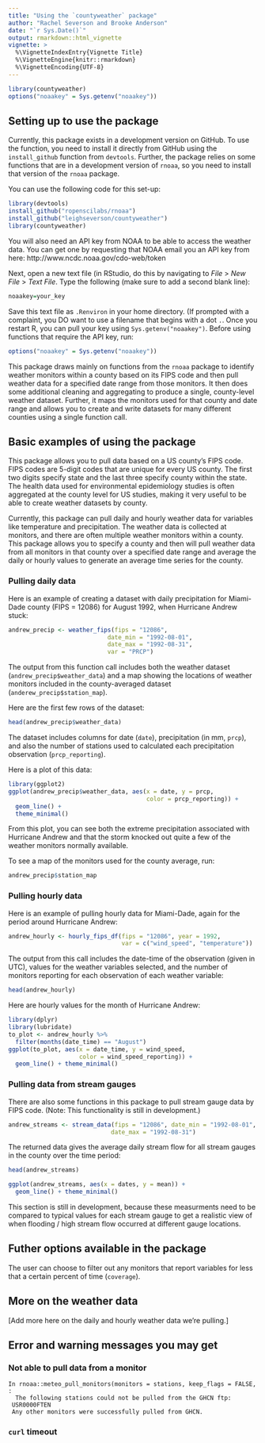 ```yaml
---
title: "Using the `countyweather` package"
author: "Rachel Severson and Brooke Anderson"
date: "`r Sys.Date()`"
output: rmarkdown::html_vignette
vignette: >
  %\VignetteIndexEntry{Vignette Title}
  %\VignetteEngine{knitr::rmarkdown}
  %\VignetteEncoding{UTF-8}
---
```


```r
library(countyweather)
options("noaakey" = Sys.getenv("noaakey"))
```

## Setting up to use the package

Currently, this package exists in a development version on GitHub. To use the function, you need to install it directly from GitHub using the `install_github` function from `devtools`. Further, the package relies on some functions that are in a development version of `rnoaa`, so you need to install that version of the `rnoaa` package. 

You can use the following code for this set-up: 

```r
library(devtools)
install_github("ropenscilabs/rnoaa")
install_github("leighseverson/countyweather")
library(countyweather)
```

You will also need an API key from NOAA to be able to access the weather data. You can get one by requesting that NOAA email you an API key from here: http://www.ncdc.noaa.gov/cdo-web/token  

Next, open a new text file (in RStudio, do this by navigating to *File* > *New File* > *Text File*. Type the following (make sure to add a second blank line):
```r
noaakey=your_key

```

Save this text file as `.Renviron` in your home directory. (If prompted with a complaint, you DO want to use a filename that begins with a dot `.`. Once you restart R, you can pull your key using `Sys.getenv("noaakey")`. Before using functions that require the API key, run: 

```r
options("noaakey" = Sys.getenv("noaakey"))
```

This package draws mainly on functions from the `rnoaa` package to identify weather monitors within a county based on its FIPS code and then pull weather data for a specified date range from those monitors. It then does some additional cleaning and aggregating to produce a single, county-level weather dataset. Further, it maps the monitors used for that county and date range and allows you to create and write datasets for many different counties using a single function call.

## Basic examples of using the package

This package allows you to pull data based on a US county's FIPS code. FIPS codes are 5-digit codes that are unique for every US county. The first two digits specify state and the last three specify county within the state. The health data used for environmental epidemiology studies is often aggregated at the county level for US studies, making it very useful to be able to create weather datasets by county. 

Currently, this package can pull daily and hourly weather data for variables like temperature and precipitation. The weather data is collected at monitors, and there are often multiple weather monitors within a county. This package allows you to specify a county and then will pull weather data from all monitors in that county over a specified date range and average the daily or hourly values to generate an average time series for the county. 

### Pulling daily data

Here is an example of creating a dataset with daily precipitation for Miami-Dade county (FIPS = 12086) for August 1992, when Hurricane Andrew stuck: 

```r
andrew_precip <- weather_fips(fips = "12086", 
                            date_min = "1992-08-01", 
                            date_max = "1992-08-31",
                            var = "PRCP")
```

The output from this function call includes both the weather dataset (`andrew_precip$weather_data`) and a map showing the locations of weather monitors included in the county-averaged dataset (`anderew_precip$station_map`).

Here are the first few rows of the dataset: 

```r
head(andrew_precip$weather_data)
```

The dataset includes columns for date (`date`), precipitation (in mm, `prcp`), and also the number of stations used to calculated each precipitation observation (`prcp_reporting`).

Here is a plot of this data:

```r
library(ggplot2)
ggplot(andrew_precip$weather_data, aes(x = date, y = prcp,
                                       color = prcp_reporting)) + 
  geom_line() + 
  theme_minimal()
```

From this plot, you can see both the extreme precipitation associated with Hurricane Andrew and that the storm knocked out quite a few of the weather monitors normally available.

To see a map of the monitors used for the county average, run:

```r
andrew_precip$station_map
```

### Pulling hourly data

Here is an example of pulling hourly data for Miami-Dade, again for the period around Hurricane Andrew:

```r
andrew_hourly <- hourly_fips_df(fips = "12086", year = 1992,
                                var = c("wind_speed", "temperature"))
```

The output from this call includes the date-time of the observation (given in UTC), values for the weather variables selected, and the number of monitors reporting for each observation of each weather variable: 

```r
head(andrew_hourly)
```

Here are hourly values for the month of Hurricane Andrew:

```r
library(dplyr)
library(lubridate)
to_plot <- andrew_hourly %>%
  filter(months(date_time) == "August")
ggplot(to_plot, aes(x = date_time, y = wind_speed,
                    color = wind_speed_reporting)) + 
  geom_line() + theme_minimal()
```

### Pulling data from stream gauges

There are also some functions in this package to pull stream gauge data by FIPS code. (Note: This functionality is still in development.)

```r
andrew_streams <- stream_data(fips = "12086", date_min = "1992-08-01",
                             date_max = "1992-08-31")
```

The returned data gives the average daily stream flow for all stream gauges in the county over the time period:

```r
head(andrew_streams)
```

```r
ggplot(andrew_streams, aes(x = dates, y = mean)) + 
  geom_line() + theme_minimal()
```

This section is still in development, because these measurments need to be compared to typical values for each stream gauge to get a realistic view of when flooding / high stream flow occurred at different gauge locations.

## Futher options available in the package

The user can choose to filter out any monitors that report variables for less that a certain percent of time (`coverage`).

## More on the weather data

[Add more here on the daily and hourly weather data we're pulling.]

## Error and warning messages you may get

### Not able to pull data from a monitor

```
In rnoaa::meteo_pull_monitors(monitors = stations, keep_flags = FALSE,  :
  The following stations could not be pulled from the GHCN ftp:
 USR0000FTEN 
 Any other monitors were successfully pulled from GHCN.
 ```
 
### `curl` timeout
